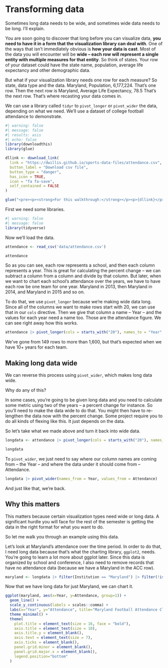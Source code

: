 # Transforming data

Sometimes long data needs to be wide, and sometimes wide data needs to be long. I'll explain.

You are soon going to discover that long before you can visualize data, **you need to have it in a form that the visualization library can deal with**. One of the ways that isn't immediately obvious is **how your data is cast**. Most of the data you will encounter will be **wide -- each row will represent a single entity with multiple measures for that entity**. So think of states. Your row of your dataset could have the state name, population, average life expectancy and other demographic data.

But what if your visualization library needs one row for each measure? So state, data type and the data. Maryland, Population, 6,177,224. That's one row. Then the next row is Maryland, Average Life Expectancy, 78.5 That's the next row. That's where recasting your data comes in.

We can use a library called `tidyr` to `pivot_longer` or `pivot_wider` the data, depending on what we need. We'll use a dataset of college football attendance to demonstrate.

```r
#| warning: false
#| message: false
#| results: asis
#| echo: false
library(downloadthis)
library(glue)

dllink <- download_link(
  link = "https://dwillis.github.io/sports-data-files/attendance.csv",
  button_label = "Download csv file",
  button_type = "danger",
  has_icon = TRUE,
  icon = "fa fa-save",
  self_contained = FALSE
)

glue("<pre><p><strong>For this walkthrough:</strong></p><p>{dllink}</p></pre>")

```

First we need some libraries.

```r
#| warning: false
#| message: false
library(tidyverse)
```

Now we'll load the data.

```r
attendance <- read_csv('data/attendance.csv')
```

```r
attendance
```

So as you can see, each row represents a school, and then each column represents a year. This is great for calculating the percent change -- we can subtract a column from a column and divide by that column. But later, when we want to chart each school's attendance over the years, we have to have each row be one team for one year. Maryland in 2013, then Maryland in 2014, and Maryland in 2015 and so on.

To do that, we use `pivot_longer` because we're making wide data long. Since all of the columns we want to make rows start with 20, we can use that in our `cols` directive. Then we give that column a name -- Year -- and the values for each year need a name too. Those are the attendance figure. We can see right away how this works.

```r
attendance |> pivot_longer(cols = starts_with("20"), names_to = "Year", values_to = "Attendance")
```

We've gone from 149 rows to more than 1,600, but that's expected when we have 10+ years for each team.

## Making long data wide

We can reverse this process using `pivot_wider`, which makes long data wide.

Why do any of this?

In some cases, you're going to be given long data and you need to calculate some metric using two of the years -- a percent change for instance. So you'll need to make the data wide to do that. You might then have to re-lengthen the data now with the percent change. Some project require you to do all kinds of flexing like this. It just depends on the data.

So let's take what we made above and turn it back into wide data.

```r
longdata <- attendance |> pivot_longer(cols = starts_with("20"), names_to = "Year", values_to = "Attendance")

longdata
```

To `pivot_wider`, we just need to say where our column names are coming from -- the Year -- and where the data under it should come from -- Attendance.

```r
longdata |> pivot_wider(names_from = Year, values_from = Attendance)
```

And just like that, we're back.

## Why this matters

This matters because certain visualization types need wide or long data. A significant hurdle you will face for the rest of the semester is getting the data in the right format for what you want to do.

So let me walk you through an example using this data.

Let's look at Maryland's attendance over the time period. In order to do that, I need long data because that's what the charting library, `ggplot2`, needs. You're going to learn a lot more about ggplot later. Since this data is organized by school and conference, I also need to remove records that have no attendance data (because we have a Maryland in the ACC row).

```r
maryland <- longdata |> filter(Institution == "Maryland") |> filter(!is.na(Attendance))
```

Now that we have long data for just Maryland, we can chart it.

```r
ggplot(maryland, aes(x=Year, y=Attendance, group=1)) + 
  geom_line() + 
  scale_y_continuous(labels = scales::comma) + 
  labs(x="Year", y="Attendance", title="Maryland Football Attendance Climbs Under Locksley", subtitle="Heading back to the 300,000 mark?", caption="Source: NCAA | By Derek Willis", color = "Outcome") +
  theme_minimal() + 
  theme(
    plot.title = element_text(size = 16, face = "bold"),
    axis.title = element_text(size = 10),
    axis.title.y = element_blank(),
    axis.text = element_text(size = 7),
    axis.ticks = element_blank(),
    panel.grid.minor = element_blank(),
    panel.grid.major.x = element_blank(),
    legend.position="bottom"
  )
```
